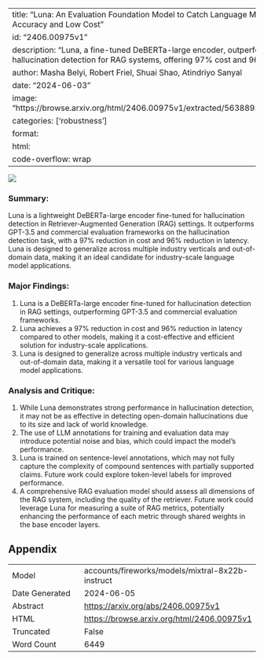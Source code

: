 
---
title: "Luna: An Evaluation Foundation Model to Catch Language Model Hallucinations with High Accuracy and Low Cost"
id: "2406.00975v1"
description: "Luna, a fine-tuned DeBERTa-large encoder, outperforms GPT-3.5 in hallucination detection for RAG systems, offering 97% cost and 96% latency reduction."
author: Masha Belyi, Robert Friel, Shuai Shao, Atindriyo Sanyal
date: "2024-06-03"
image: "https://browse.arxiv.org/html/2406.00975v1/extracted/5638893/figures/CostVsAUROC.png"
categories: ['robustness']
format:
  html:
    code-overflow: wrap
---

![](https://browse.arxiv.org/html/2406.00975v1/extracted/5638893/figures/CostVsAUROC.png)

### Summary:

Luna is a lightweight DeBERTa-large encoder fine-tuned for hallucination detection in Retriever-Augmented Generation (RAG) settings. It outperforms GPT-3.5 and commercial evaluation frameworks on the hallucination detection task, with a 97% reduction in cost and 96% reduction in latency. Luna is designed to generalize across multiple industry verticals and out-of-domain data, making it an ideal candidate for industry-scale language model applications.

### Major Findings:

1. Luna is a DeBERTa-large encoder fine-tuned for hallucination detection in RAG settings, outperforming GPT-3.5 and commercial evaluation frameworks.
2. Luna achieves a 97% reduction in cost and 96% reduction in latency compared to other models, making it a cost-effective and efficient solution for industry-scale applications.
3. Luna is designed to generalize across multiple industry verticals and out-of-domain data, making it a versatile tool for various language model applications.

### Analysis and Critique:

1. While Luna demonstrates strong performance in hallucination detection, it may not be as effective in detecting open-domain hallucinations due to its size and lack of world knowledge.
2. The use of LLM annotations for training and evaluation data may introduce potential noise and bias, which could impact the model's performance.
3. Luna is trained on sentence-level annotations, which may not fully capture the complexity of compound sentences with partially supported claims. Future work could explore token-level labels for improved performance.
4. A comprehensive RAG evaluation model should assess all dimensions of the RAG system, including the quality of the retriever. Future work could leverage Luna for measuring a suite of RAG metrics, potentially enhancing the performance of each metric through shared weights in the base encoder layers.

## Appendix

|          |          |
|----------|----------|
| Model     | accounts/fireworks/models/mixtral-8x22b-instruct       |
| Date Generated     | 2024-06-05       |
| Abstract | [https://arxiv.org/abs/2406.00975v1](https://arxiv.org/abs/2406.00975v1)        |
| HTML     | [https://browse.arxiv.org/html/2406.00975v1](https://browse.arxiv.org/html/2406.00975v1)       |
| Truncated       | False       |
| Word Count       | 6449       |